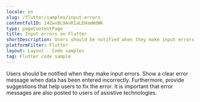 ```yaml
---
locale: en
slug: /flutter/samples/input-errors
contentfulID: 142wvBL9AvRIaLEHamWdWK
type: pageContentPage
title: Input errors on Flutter
shortDescription: Users should be notified when they make input errors.
platformFilter: Flutter
layout: Layout - Code samples
tag: Flutter code sample
---
```


Users should be notified when they make input errors. Show a clear error message when data has been entered incorrectly. Furthermore, provide suggestions that help users to fix the error. It is important that error messages are also posted to users of assistive technologies.

<CodeSample id="input-errors" locale="en" platform="flutter"/>
